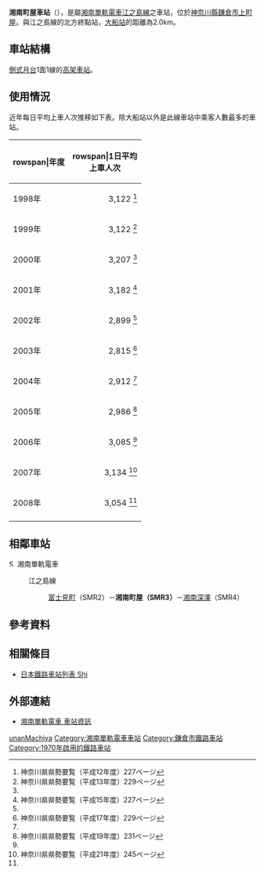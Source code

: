 {{noteTA
|1=zh-hans:湘南町屋站; zh-hk:湘南町屋站; zh-tw:湘南町屋車站;}}
{{日本車站資訊
|公司色 = red
|站名 = 湘南町屋車站  
|圖片 = Shonan-monorail-Shonan-machiya-station-entrance.jpg 
|圖片說明 = 湘南町屋車站 
|日文原名 = 湘南町屋
|平假名 = しょうなんまちや
|羅馬拼音 = Shōnan-Machiya
|所在地 = {{JPN}}[[神奈川縣|神奈川縣]][[鎌倉市|鎌倉市]]{{link-ja|上町屋|上町屋}}
|車站構造 = [[高架車站|高架車站]]
|月台配置 = 1面1線
|啟用年月日 = 1970年（[[昭和|昭和]]45年）3月7日
|廢站年月日 = 
|上下車人次 = 6,431
|乘客人數 = 3,138
|統計年度= 2013年
|轉車 =  
|備註 = 
|adjacent = {{Adjacent stations|system=湘南單軌電車|line=SMR|left=富士見町|right=湘南深澤|note-left=SMR2<br />1.1km|note-mid='''SMR3'''<br />距離[[大船站|大船]]2.0km|note-right=SMR4<br />0.6km}}
}}
'''湘南町屋車站'''（{{jpn|j=湘南町屋駅|hg=しょうなんまちやえき|rm=Shōnan-machiya eki|f=y}}），是屬[[湘南單軌電車|湘南單軌電車]][[江之島線_(湘南單軌電車)|江之島線]]之車站，位於[[神奈川縣|神奈川縣]][[鎌倉市|鎌倉市]][[上町屋|上町屋]]。與江之島線的北方終點站，[[大船站|大船站]]的距離為2.0km。
==車站結構==
[[側式月台|側式月台]]1面1線的[[高架車站|高架車站]]。
== 使用情況 ==
近年每日平均上車人次推移如下表。除大船站以外是此線車站中乘客人數最多的車站。
{| class="wikitable"
|-
!rowspan|年度
!rowspan|1日平均<br>上車人次
|-
|1998年
|style="text-align:right;"|3,122 <ref>神奈川県県勢要覧（平成12年度）227ページ</ref>
|-
|1999年
|style="text-align:right;"|3,122 <ref name="youran2001">神奈川県県勢要覧（平成13年度）229ページ</ref>
|-
|2000年
|style="text-align:right;"|3,207 <ref name="youran2001" />
|-
|2001年
|style="text-align:right;"|3,182 <ref name="youran2003">神奈川県県勢要覧（平成15年度）227ページ</ref>
|-
|2002年
|style="text-align:right;"|2,899 <ref name="youran2003" />
|-
|2003年
|style="text-align:right;"|2,815 <ref name="youran2005">神奈川県県勢要覧（平成17年度）229ページ</ref>
|-
|2004年
|style="text-align:right;"|2,912 <ref name="youran2005" />
|-
|2005年
|style="text-align:right;"|2,986 <ref name="youran2007">神奈川県県勢要覧（平成19年度）231ページ</ref>
|-
|2006年
|style="text-align:right;"|3,085 <ref name="youran2007" />
|-
|2007年
|style="text-align:right;"|3,134 <ref name="youran2009">神奈川県県勢要覧（平成21年度）245ページ</ref>
|-
|2008年
|style="text-align:right;"|3,054 <ref name="youran2009" />
|-
|}
== 相鄰車站 ==
;[[File:SHONAN_MONORAIL_LOGO.png|13px]] 湘南單軌電車
:{{Color|red|■}}江之島線
::[[富士見町站_(神奈川縣)|富士見町]]（SMR2）－'''湘南町屋（SMR3）'''－[[湘南深澤站|湘南深澤]]（SMR4）
== 參考資料 ==
{{Reflist}}
== 相關條目 ==
{{Commonscat|Shōnan-Machiya Station}}
*[[日本鐵路車站列表_Shi|日本鐵路車站列表 Shi]]

== 外部連結 ==
* [http://www.shonan-monorail.co.jp/station/ 湘南單軌電車 車站資訊] {{Wayback|url=http://www.shonan-monorail.co.jp/station/ |date=20200629192624 }}

{{江之島線 (湘南單軌電車)}}

{{DEFAULTSORT:Shonan-Machiya}}
[[Category:日本鐵路車站_Sho|unanMachiya]]
[[Category:湘南單軌電車車站|Category:湘南單軌電車車站]]
[[Category:鎌倉市鐵路車站|Category:鎌倉市鐵路車站]]
[[Category:1970年啟用的鐵路車站|Category:1970年啟用的鐵路車站]]